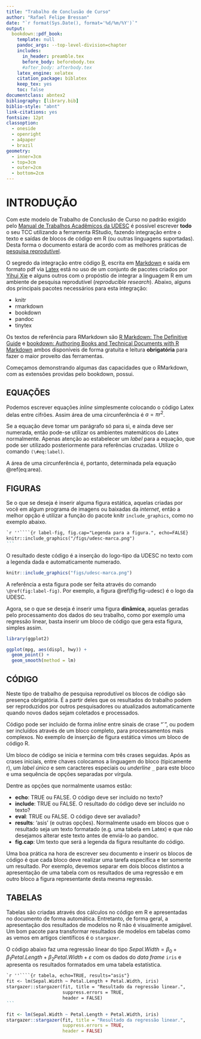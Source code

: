 ```yaml
--- 
title: "Trabalho de Conclusão de Curso"
author: "Rafael Felipe Bressan"
date: "`r format(Sys.Date(), format='%d/%m/%Y')`"
output: 
  bookdown::pdf_book:
    template: null
    pandoc_args: --top-level-division=chapter
    includes:
      in_header: preamble.tex
      before_body: beforebody.tex
      #after_body: afterbody.tex
    latex_engine: xelatex
    citation_package: biblatex
    keep_tex: yes
    toc: false
documentclass: abntex2
bibliography: [library.bib]
biblio-style: "abnt"
link-citations: yes
fontsize: 12pt
classoption: 
  - oneside
  - openright
  - a4paper
  - brazil
geometry: 
  - inner=3cm
  - top=3cm
  - outer=2cm
  - bottom=2cm
---
```


# INTRODUÇÃO

Com este modelo de Trabalho de Conclusão de Curso no padrão exigido pelo [Manual de Trabalhos Acadêmicos da UDESC](https://udesc.br/arquivos/udesc/documentos/Manual_2017___atualizado_15351282816152_4769.pdf) é possível escrever **todo** o seu TCC utilizando a ferramenta RStudio, fazendo integração entre o texto e saídas de blocos de código em R (ou outras linguagens suportadas). Desta forma o documento estará de acordo com as melhores práticas de [pesquisa reprodutível](http://suzanamota.com/2018/02/28/fazendo-boa-ciencia-por-que-devo-tornar-minha-pesquisa-computacional-reprodutivel/).

O segredo da integração entre código [R](https://cran.r-project.org), escrita em [Markdown](https://daringfireball.net/projects/markdown/) e saída em formato pdf via [Latex](https://www.latex-project.org/) está no uso de um conjunto de pacotes criados por [Yihui Xie](https://yihui.name/en/) e alguns outros com o propóstio de integrar a linguagem R em um ambiente de pesquisa reprodutível (_reproducible research_). Abaixo, alguns dos principais pacotes necessários para esta integração:

- knitr
- rmarkdown
- bookdown
- pandoc
- tinytex

Os textos de referência para RMarkdown são [R Markdown: The Definitive Guide](https://bookdown.org/yihui/rmarkdown/) e [bookdown: Authoring Books and Technical Documents with R Markdown](https://bookdown.org/yihui/bookdown/) ambos disponíveis de forma gratuita e leitura **obrigatória** para fazer o maior proveito das ferramentas.

Começamos demonstrando algumas das capacidades que o RMarkdown, com as extensões providas pelo bookdown, possui.

## EQUAÇÕES

Podemos escrever equações _inline_ simplesmente colocando o código Latex delas entre cifrões. Assim área de uma circunferência é $a=\pi r^2$.

Se a equação deve tomar um parágrafo só para si, e ainda deve ser numerada, então pode-se utilizar os ambientes matemáticos do Latex normalmente. Apenas atenção ao estabelecer um _label_ para a equação, que pode ser utilizado posteriormente para referências cruzadas. Utilize o comando `(\#eq:label)`.

\begin{equation}
a=\pi r^2 
(\#eq:area)
\end{equation}

A área de uma circunferência é, portanto, determinada pela equação \@ref(eq:area).

## FIGURAS

Se o que se deseja é inserir alguma figura estática, aquelas criadas por você em algum programa de imagens ou baixadas da _internet_, então a melhor opção é utilizar a função do pacote knitr `include_graphics`, como no exemplo abaixo.

````markdown
`r ''````{r label-fig, fig.cap="Legenda para a figura.", echo=FALSE}
knitr::include_graphics("/figs/udesc-marca.png")
```
````

O resultado deste código é a inserção do logo-tipo da UDESC no texto com a legenda dada e automaticamente numerado.

```r
knitr::include_graphics("figs/udesc-marca.png")
```

A referência a esta figura pode ser feita através do comando `\@ref(fig:label-fig)`. Por exemplo, a figura \@ref(fig:fig-udesc) é o logo da UDESC.

Agora, se o que se deseja é inserir uma figura **dinâmica**, aquelas geradas pelo processamento dos dados do seu trabalho, como por exemplo uma regressão linear, basta inserir um bloco de código que gera esta figura, simples assim.

```r
library(ggplot2)

ggplot(mpg, aes(displ, hwy)) +
  geom_point() +
  geom_smooth(method = lm)
```

## CÓDIGO

Neste tipo de trabalho de pesquisa reprodutível os blocos de código são presença obrigatória. É a partir deles que os resultados do trabalho podem ser reproduzidos por outros pesquisadores ou atualizados automaticamente quando novos dados sejam coletados e processados. 

Código pode ser incluído de forma _inline_ entre sinais de crase "`", ou podem ser incluídos através de um bloco completo, para processamentos mais complexos. No exemplo de inserção de figura estática vimos um bloco de código R.

Um bloco de código se inicia e termina com três crases seguidas. Após as crases iniciais, entre chaves colocamos a linguagem do bloco (tipicamente r), um _label_ *único* e sem caracteres especiais ou _underline_ `_` para este bloco e uma sequência de opções separadas por vírgula.

Dentre as opções que normalmente usamos estão:

- **echo**: TRUE ou FALSE. O código deve ser incluído no texto?
- **include**: TRUE ou FALSE. O resultado do código deve ser incluído no texto?
- **eval**: TRUE ou FALSE. O código deve ser avaliado?
- **results**: 'asis' (e outras opções). Normalmente usado em blocos que o resultado seja um texto formatado (e.g. uma tabela em Latex) e que não desejamos alterar este texto antes de enviá-lo ao pandoc.
- **fig.cap**: Um texto que será a legenda da figura resultante do código.

Uma boa prática na hora de escrever seu documento e inserir os blocos de código é que cada bloco deve realizar uma tarefa específica e ter somente um resultado. Por exemplo, devemos separar em dois blocos distintos a apresentação de uma tabela com os resultados de uma regressão e em outro bloco a figura representante desta mesma regressão.

## TABELAS

Tabelas são criadas através dos cálculos no código em R e apresentadas no documento de forma automática. Entretanto, de forma geral, a apresentação dos resultados de modelos no R não é visualmente amigável. Um bom pacote para transformar resultados de modelos em tabelas como as vemos em artigos científicos é o `stargazer`.

O código abaixo faz uma regressão linear do tipo $Sepal.Width=\beta_0+\beta_1 Petal.Length + \beta_2 Petal.Width + \varepsilon$ com os dados do _data frame_ `iris` e apresenta os resultados formatados em uma tabela estatística.

````markdown
`r ''````{r tabela, echo=TRUE, results="asis"}
fit <- lm(Sepal.Width ~ Petal.Length + Petal.Width, iris)
stargazer::stargazer(fit, title = "Resultado da regressão linear.", 
                     suppress.errors = TRUE,
                     header = FALSE)
```
````

```r
fit <- lm(Sepal.Width ~ Petal.Length + Petal.Width, iris)
stargazer::stargazer(fit, title = "Resultado da regressão linear.", 
                     suppress.errors = TRUE,
                     header = FALSE)
```


